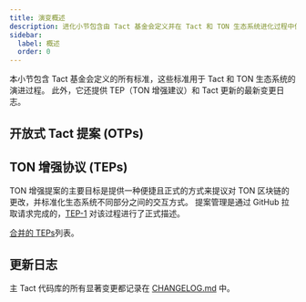 ```yaml
---
title: 演变概述
description: 进化小节包含由 Tact 基金会定义并在 Tact 和 TON 生态系统进化过程中使用的所有标准
sidebar:
  label: 概述
  order: 0
---
```



本小节包含 Tact 基金会定义的所有标准，这些标准用于 Tact 和 TON 生态系统的演进过程。
此外，它还提供 TEP（TON 增强建议）和 Tact 更新的最新变更日志。

## 开放式 Tact 提案 (OTPs)

<CardGrid>
  <LinkCard
    title="OTP-001"
    href="/zh-cn/ref/evolution/otp-001"
  />
  <LinkCard
    title="OTP-002"
    href="/zh-cn/ref/evolution/otp-002"
  />
  <LinkCard
    title="OTP-003"
    href="/zh-cn/ref/evolution/otp-003"
  />
  <LinkCard
    title="OTP-004"
    href="/zh-cn/ref/evolution/otp-004"
  />
  <LinkCard
    title="OTP-005"
    href="/zh-cn/ref/evolution/otp-005"
  />
  <LinkCard
    title="OTP-006"
    href="/zh-cn/ref/evolution/otp-006"
  />
</CardGrid>

## TON 增强协议 (TEPs)

TON 增强提案的主要目标是提供一种便捷且正式的方式来提议对 TON 区块链的更改，并标准化生态系统不同部分之间的交互方式。 提案管理是通过 GitHub 拉取请求完成的，[TEP-1](https://github.com/ton-blockchain/TEPs/blob/master/text/0001-tep-lifecycle.md) 对该过程进行了正式描述。

[合并的 TEPs](https://github.com/ton-blockchain/TEPs#merged-teps)列表。

## 更新日志

主 Tact 代码库的所有显著变更都记录在 [CHANGELOG.md](https://github.com/tact-lang/tact/blob/main/dev-docs/CHANGELOG.md) 中。
